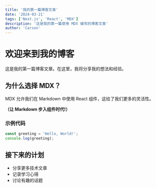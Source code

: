 ```yaml
---
title: '我的第一篇博客文章'
date: '2024-03-21'
tags: ['Next.js', 'React', 'MDX']
description: '这是我的第一篇使用 MDX 编写的博客文章'
author: 'Carson'
---
```


# 欢迎来到我的博客

这是我的第一篇博客文章。在这里，我将分享我的想法和经验。

## 为什么选择 MDX？

MDX 允许我们在 Markdown 中使用 React 组件，这给了我们更多的灵活性。

**（让 Markdown 步入组件时代!）**

### 示例代码

```javascript
const greeting = 'Hello, World!';
console.log(greeting);
```

## 接下来的计划

- 分享更多技术文章
- 记录学习心得
- 讨论有趣的话题